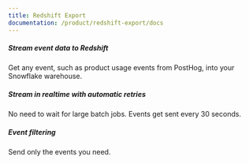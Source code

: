 ```yaml
---
title: Redshift Export
documentation: /product/redshift-export/docs
---
```


<Section
    divider={false}
    title="Stream event data into Redshift at high volumes."
    size="full"
    cols={3}
>
    <div>
        <h5>Stream event data to Redshift</h5>
        <p>Get any event, such as product usage events from PostHog, into your Snowflake warehouse.</p>
    </div>
    <div>
        <h5>Stream in realtime with automatic retries</h5>
        <p>No need to wait for large batch jobs. Events get sent every 30 seconds.</p>
    </div>
    <div>
        <h5>Event filtering</h5>
        <p>Send only the events you need.</p>
    </div>
</Section>

<Documentation />